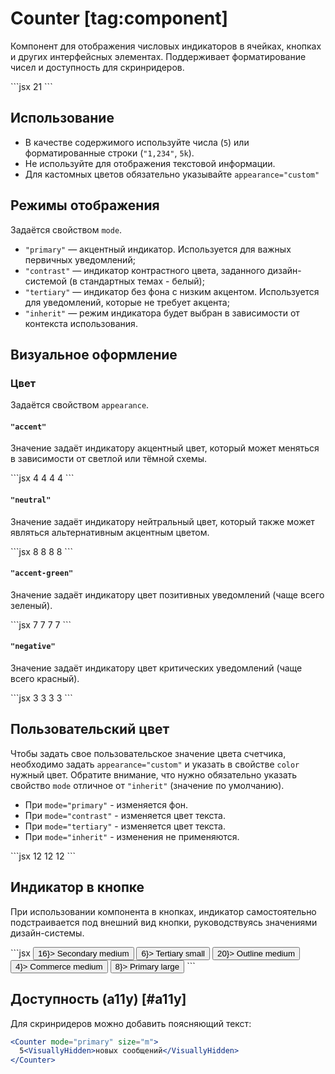 <Overview group="data-display">

# Counter [tag:component]

Компонент для отображения числовых индикаторов в ячейках, кнопках и других интерфейсных элементах.
Поддерживает форматирование чисел и доступность для скринридеров.

</Overview>

<Playground>
  ```jsx
  <Counter mode="primary">21</Counter>
  ```
</Playground>

## Использование

- В качестве содержимого используйте числа (`5`) или форматированные строки (`"1,234"`, `5k`).
- Не используйте для отображения текстовой информации.
- Для кастомных цветов обязательно указывайте `appearance="custom"`

## Режимы отображения

Задаётся свойством `mode`.

- `"primary"` — акцентный индикатор. Используется для важных первичных уведомлений;
- `"contrast"` — индикатор контрастного цвета, заданного дизайн-системой (в стандартных темах - белый);
- `"tertiary"` — индикатор без фона с низким акцентом. Используется для уведомлений,
  которые не требует акцента;
- `"inherit"` — режим индикатора будет выбран в зависимости от контекста использования.

## Визуальное оформление

### Цвет

Задаётся свойством `appearance`.

#### `"accent"`

Значение задаёт индикатору акцентный цвет, который может меняться в зависимости от светлой или тёмной схемы.

<Playground>
  ```jsx
  <Counter appearance="accent" mode="primary">
    4
  </Counter>
  <Counter appearance="accent" mode="contrast">
    4
  </Counter>
  <Counter appearance="accent" mode="tertiary">
    4
  </Counter>
  <Counter appearance="accent" mode="inherit">
    4
  </Counter>
  ```
</Playground>

#### `"neutral"`

Значение задаёт индикатору нейтральный цвет, который также может являться альтернативным акцентным цветом.

<Playground>
  ```jsx
  <Counter appearance="neutral" mode="primary">
    8
  </Counter>
  <Counter appearance="neutral" mode="contrast">
    8
  </Counter>
  <Counter appearance="neutral" mode="tertiary">
    8
  </Counter>
  <Counter appearance="neutral" mode="inherit">
    8
  </Counter>
  ```
</Playground>

#### `"accent-green"`

Значение задаёт индикатору цвет позитивных уведомлений (чаще всего зеленый).

<Playground>
  ```jsx
  <Counter appearance="accent-green" mode="primary">
    7
  </Counter>
  <Counter appearance="accent-green" mode="contrast">
    7
  </Counter>
  <Counter appearance="accent-green" mode="tertiary">
    7
  </Counter>
  <Counter appearance="accent-green" mode="inherit">
    7
  </Counter>
  ```
</Playground>

#### `"negative"`

Значение задаёт индикатору цвет критических уведомлений (чаще всего красный).

<Playground>
  ```jsx
  <Counter appearance="accent-red" mode="primary">
    3
  </Counter>
  <Counter appearance="accent-red" mode="contrast">
    3
  </Counter>
  <Counter appearance="accent-red" mode="tertiary">
    3
  </Counter>
  <Counter appearance="accent-red" mode="inherit">
    3
  </Counter>
  ```
</Playground>

## Пользовательский цвет

Чтобы задать свое пользовательское значение цвета счетчика, необходимо задать `appearance="custom"`
и указать в свойстве `color` нужный цвет. Обратите внимание, что нужно обязательно указать
свойство `mode` отличное от `"inherit"` (значение по умолчанию).

- При `mode="primary"` - изменяется фон.
- При `mode="contrast"` - изменяется цвет текста.
- При `mode="tertiary"` - изменяется цвет текста.
- При `mode="inherit"` - изменения не применяются.

<Playground>
  ```jsx
  <Counter appearance="custom" mode="primary" color="#FFA500">
    12
  </Counter>
  <Counter appearance="custom" mode="contrast" color="#FFA500">
    12
  </Counter>
  <Counter appearance="custom" mode="tertiary" color="#FFA500">
    12
  </Counter>
  ```
</Playground>

## Индикатор в кнопке

При использовании компонента в кнопках, индикатор самостоятельно подстраивается под внешний вид кнопки,
руководствуясь значениями дизайн-системы.

<Playground>
  ```jsx
  <Button mode="secondary" size="m" after={<Counter>16</Counter>}>
    Secondary medium
  </Button>
  <Button mode="tertiary" after={<Counter size="s">6</Counter>}>
    Tertiary small
  </Button>
  <Button mode="outline" size="m" after={<Counter>20</Counter>}>
    Outline medium
  </Button>
  <Button mode="primary" appearance="positive" size="m" after={<Counter>4</Counter>}>
    Commerce medium
  </Button>
  <Button size="l" after={<Counter>8</Counter>}>
    Primary large
  </Button>
  ```
</Playground>

## Доступность (a11y) [#a11y]

Для скринридеров можно добавить поясняющий текст:

```jsx
<Counter mode="primary" size="m">
  5<VisuallyHidden>новых сообщений</VisuallyHidden>
</Counter>
```
